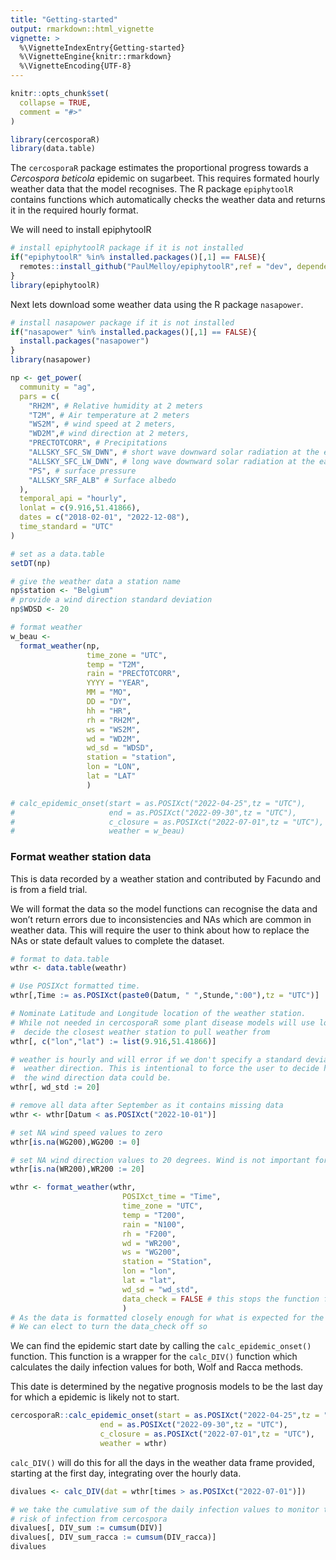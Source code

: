 ```yaml
---
title: "Getting-started"
output: rmarkdown::html_vignette
vignette: >
  %\VignetteIndexEntry{Getting-started}
  %\VignetteEngine{knitr::rmarkdown}
  %\VignetteEncoding{UTF-8}
---
```


```r
knitr::opts_chunk$set(
  collapse = TRUE,
  comment = "#>"
)
```

```r
library(cercosporaR)
library(data.table)
```

The `cercosporaR` package estimates the proportional progress towards a 
*Cercospora beticola* epidemic on sugarbeet.
This requires formated hourly weather data that the model recognises.
The R package `epiphytoolR` contains functions which automatically checks the weather
data and returns it in the required hourly format.  

We will need to install epiphytoolR  

```r
# install epiphytoolR package if it is not installed
if("epiphytoolR" %in% installed.packages()[,1] == FALSE){
  remotes::install_github("PaulMelloy/epiphytoolR",ref = "dev", dependencies = TRUE)
}
library(epiphytoolR)
```


Next lets download some weather data using the R package `nasapower`.  

```r
# install nasapower package if it is not installed
if("nasapower" %in% installed.packages()[,1] == FALSE){
  install.packages("nasapower")
}
library(nasapower)

np <- get_power(
  community = "ag",
  pars = c(
    "RH2M", # Relative humidity at 2 meters
    "T2M", # Air temperature at 2 meters
    "WS2M", # wind speed at 2 meters,
    "WD2M",# wind direction at 2 meters,
    "PRECTOTCORR", # Precipitations
    "ALLSKY_SFC_SW_DWN", # short wave downward solar radiation at the earth surface
    "ALLSKY_SFC_LW_DWN", # long wave downward solar radiation at the earth surface
    "PS", # surface pressure
    "ALLSKY_SRF_ALB" # Surface albedo
  ),
  temporal_api = "hourly",
  lonlat = c(9.916,51.41866),
  dates = c("2018-02-01", "2022-12-08"),
  time_standard = "UTC"
)

# set as a data.table
setDT(np)

# give the weather data a station name
np$station <- "Belgium"
# provide a wind direction standard deviation
np$WDSD <- 20

# format weather
w_beau <- 
  format_weather(np,
                 time_zone = "UTC",
                 temp = "T2M",
                 rain = "PRECTOTCORR",
                 YYYY = "YEAR",
                 MM = "MO",
                 DD = "DY",
                 hh = "HR",
                 rh = "RH2M",
                 ws = "WS2M",
                 wd = "WD2M",
                 wd_sd = "WDSD",
                 station = "station",
                 lon = "LON", 
                 lat = "LAT"
                 )
```

```r
# calc_epidemic_onset(start = as.POSIXct("2022-04-25",tz = "UTC"),
#                     end = as.POSIXct("2022-09-30",tz = "UTC"),
#                     c_closure = as.POSIXct("2022-07-01",tz = "UTC"),
#                     weather = w_beau)
```

### Format weather station data  

This is data recorded by a weather station and contributed by Facundo and is from 
a field trial.  

We will format the data so the model functions can recognise the data and won't 
return errors due to inconsistencies and NAs which are common in weather data. 
This will require the user to think about how to replace the NAs or state default
values to complete the dataset.  

```r
# format to data.table
wthr <- data.table(weathr)

# Use POSIXct formatted time.
wthr[,Time := as.POSIXct(paste0(Datum, " ",Stunde,":00"),tz = "UTC")]

# Nominate Latitude and Longitude location of the weather station. 
# While not needed in cercosporaR some plant disease models will use location to 
#  decide the closest weather station to pull weather from
wthr[, c("lon","lat") := list(9.916,51.41866)]

# weather is hourly and will error if we don't specify a standard deviation of 
#  weather direction. This is intentional to force the user to decide how variable
#  the wind direction data could be.
wthr[, wd_std := 20]

# remove all data after September as it contains missing data
wthr <- wthr[Datum < as.POSIXct("2022-10-01")]

# set NA wind speed values to zero
wthr[is.na(WG200),WG200 := 0]

# set NA wind direction values to 20 degrees. Wind is not important for this model
wthr[is.na(WR200),WR200 := 20]

wthr <- format_weather(wthr,
                         POSIXct_time = "Time",
                         time_zone = "UTC",
                         temp = "T200",
                         rain = "N100",
                         rh = "F200",
                         wd = "WR200",
                         ws = "WG200",
                         station = "Station",
                         lon = "lon",
                         lat = "lat",
                         wd_sd = "wd_std",
                         data_check = FALSE # this stops the function from checking for faults
                         )
# As the data is formatted closely enough for what is expected for the model. 
# We can elect to turn the data_check off so 
```

We can find the epidemic start date by calling the `calc_epidemic_onset()` function.
This function is a wrapper for the `calc_DIV()` function which calculates the daily
infection values for both, Wolf and Racca methods.

This date is determined by the negative prognosis models to be the last day for 
which a epidemic is likely not to start.  

```r
cercosporaR::calc_epidemic_onset(start = as.POSIXct("2022-04-25",tz = "UTC"),
                    end = as.POSIXct("2022-09-30",tz = "UTC"),
                    c_closure = as.POSIXct("2022-07-01",tz = "UTC"),
                    weather = wthr)
```

  
`calc_DIV()` will do this for all the days in the weather data frame provided, starting at 
the first day, integrating over the hourly data.  

```r
divalues <- calc_DIV(dat = wthr[times > as.POSIXct("2022-07-01")])

# we take the cumulative sum of the daily infection values to monitor the increasing
# risk of infection from cercospora
divalues[, DIV_sum := cumsum(DIV)]
divalues[, DIV_sum_racca := cumsum(DIV_racca)]
divalues
```


